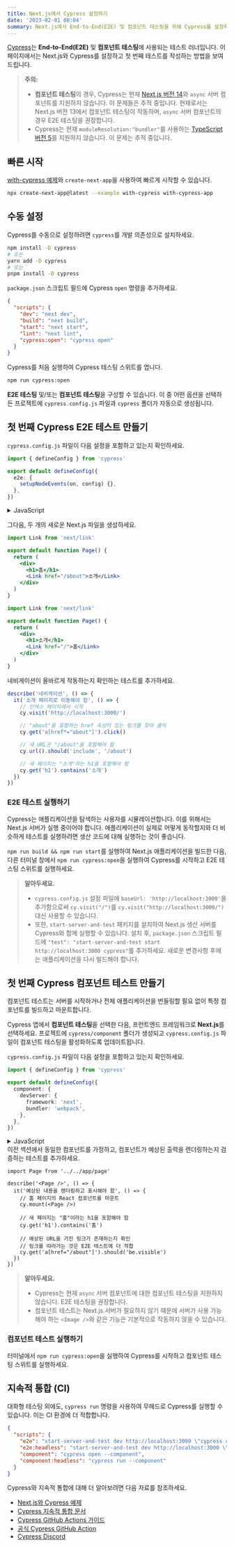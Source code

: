 ```yaml
---
title: Next.js에서 Cypress 설정하기
date: '2023-02-01 08:04'
summary: Next.js에서 End-to-End(E2E) 및 컴포넌트 테스팅을 위해 Cypress를 설정하는 방법을 배워보세요.
---
```


<TOCInline toc={props.toc} asDisclosure />


[Cypress](https://www.cypress.io/)는 **End-to-End(E2E)** 및 **컴포넌트 테스팅**에 사용되는 테스트 러너입니다. 이 페이지에서는 Next.js와 Cypress를 설정하고 첫 번째 테스트를 작성하는 방법을 보여드립니다.

> **주의:**
>
> - **컴포넌트 테스팅**의 경우, Cypress는 현재 [Next.js 버전 14](https://github.com/cypress-io/cypress/issues/28185)와 `async` 서버 컴포넌트를 지원하지 않습니다. 이 문제들은 추적 중입니다. 현재로서는 Next.js 버전 13에서 컴포넌트 테스팅이 작동하며, `async` 서버 컴포넌트의 경우 E2E 테스팅을 권장합니다.
> - Cypress는 현재 `moduleResolution:"bundler"`를 사용하는 [TypeScript 버전 5](https://github.com/cypress-io/cypress/issues/27731)를 지원하지 않습니다. 이 문제는 추적 중입니다.

## 빠른 시작

[with-cypress 예제](https://github.com/vercel/next.js/tree/canary/examples/with-cypress)와 `create-next-app`을 사용하여 빠르게 시작할 수 있습니다.

```bash
npx create-next-app@latest --example with-cypress with-cypress-app
```

## 수동 설정

Cypress를 수동으로 설정하려면 `cypress`를 개발 의존성으로 설치하세요.

```bash
npm install -D cypress
# 또는
yarn add -D cypress
# 또는
pnpm install -D cypress
```

`package.json` 스크립트 필드에 Cypress `open` 명령을 추가하세요.

```json
{
  "scripts": {
    "dev": "next dev",
    "build": "next build",
    "start": "next start",
    "lint": "next lint",
    "cypress:open": "cypress open"
  }
}
```

Cypress를 처음 실행하여 Cypress 테스팅 스위트를 엽니다.

```bash
npm run cypress:open
```

**E2E 테스팅** 및/또는 **컴포넌트 테스팅**을 구성할 수 있습니다. 이 중 어떤 옵션을 선택하든 프로젝트에 `cypress.config.js` 파일과 `cypress` 폴더가 자동으로 생성됩니다.

## 첫 번째 Cypress E2E 테스트 만들기

`cypress.config.js` 파일이 다음 설정을 포함하고 있는지 확인하세요.

```ts
import { defineConfig } from 'cypress'

export default defineConfig({
  e2e: {
    setupNodeEvents(on, config) {},
  },
})
```

<details>
    <summary>JavaScript</summary>

```js
const { defineConfig } = require('cypress')

module.exports = defineConfig({
  e2e: {
    setupNodeEvents(on, config) {},
  },
})
```
</details>

그다음, 두 개의 새로운 Next.js 파일을 생성하세요.

```jsx
import Link from 'next/link'

export default function Page() {
  return (
    <div>
      <h1>홈</h1>
      <Link href="/about">소개</Link>
    </div>
  )
}
```

```jsx
import Link from 'next/link'

export default function Page() {
  return (
    <div>
      <h1>소개</h1>
      <Link href="/">홈</Link>
    </div>
  )
}
```

네비게이션이 올바르게 작동하는지 확인하는 테스트를 추가하세요.

```js
describe('네비게이션', () => {
  it('소개 페이지로 이동해야 함', () => {
    // 인덱스 페이지에서 시작
    cy.visit('http://localhost:3000/')

    // "about"을 포함하는 href 속성이 있는 링크를 찾아 클릭
    cy.get('a[href*="about"]').click()

    // 새 URL은 "/about"을 포함해야 함
    cy.url().should('include', '/about')

    // 새 페이지는 "소개"라는 h1을 포함해야 함
    cy.get('h1').contains('소개')
  })
})
```

### E2E 테스트 실행하기

Cypress는 애플리케이션을 탐색하는 사용자를 시뮬레이션합니다. 이를 위해서는 Next.js 서버가 실행 중이어야 합니다. 애플리케이션이 실제로 어떻게 동작할지와 더 비슷하게 테스트를 실행하려면 생산 코드에 대해 실행하는 것이 좋습니다.

`npm run build && npm run start`를 실행하여 Next.js 애플리케이션을 빌드한 다음, 다른 터미널 창에서 `npm run cypress:open`을 실행하여 Cypress를 시작하고 E2E 테스팅 스위트를 실행하세요.

> **알아두세요.**
>
> - `cypress.config.js` 설정 파일에 `baseUrl: 'http://localhost:3000'`을 추가함으로써 `cy.visit("/")`를 `cy.visit("http://localhost:3000/")` 대신 사용할 수 있습니다.
> - 또한, `start-server-and-test` 패키지를 설치하여 Next.js 생산 서버를 Cypress와 함께 실행할 수 있습니다. 설치 후, `package.json` 스크립트 필드에 `"test": "start-server-and-test start http://localhost:3000 cypress"`를 추가하세요. 새로운 변경사항 후에는 애플리케이션을 다시 빌드해야 합니다.

## 첫 번째 Cypress 컴포넌트 테스트 만들기

컴포넌트 테스트는 서버를 시작하거나 전체 애플리케이션을 번들링할 필요 없이 특정 컴포넌트를 빌드하고 마운트합니다.

Cypress 앱에서 **컴포넌트 테스팅**을 선택한 다음, 프런트엔드 프레임워크로 **Next.js**를 선택하세요. 프로젝트에 `cypress/component` 폴더가 생성되고 `cypress.config.js` 파일이 컴포넌트 테스팅을 활성화하도록 업데이트됩니다.

`cypress.config.js` 파일이 다음 설정을 포함하고 있는지 확인하세요.

```ts
import { defineConfig } from 'cypress'

export default defineConfig({
  component: {
    devServer: {
      framework: 'next',
      bundler: 'webpack',
    },
  },
})
```

<details>
    <summary>JavaScript</summary>

```js
const { defineConfig } = require('cypress')

module.exports = defineConfig({
  component: {
    devServer: {
      framework: 'next',
      bundler: 'webpack',
    },
  },
})
```
</details>
이전 섹션에서 동일한 컴포넌트를 가정하고, 컴포넌트가 예상된 출력을 렌더링하는지 검증하는 테스트를 추가하세요.

```tsx
import Page from '../../app/page'

describe('<Page />', () => {
  it('예상된 내용을 렌더링하고 표시해야 함', () => {
    // 홈 페이지의 React 컴포넌트를 마운트
    cy.mount(<Page />)

    // 새 페이지는 "홈"이라는 h1을 포함해야 함
    cy.get('h1').contains('홈')

    // 예상된 URL을 가진 링크가 존재하는지 확인
    // 링크를 따라가는 것은 E2E 테스트에 더 적합
    cy.get('a[href="/about"]').should('be.visible')
  })
})
```

> **알아두세요.**
>
> - Cypress는 현재 `async` 서버 컴포넌트에 대한 컴포넌트 테스팅을 지원하지 않습니다. E2E 테스팅을 권장합니다.
> - 컴포넌트 테스트는 Next.js 서버가 필요하지 않기 때문에 서버가 사용 가능해야 하는 `<Image />`와 같은 기능은 기본적으로 작동하지 않을 수 있습니다.


### 컴포넌트 테스트 실행하기

터미널에서 `npm run cypress:open`을 실행하여 Cypress를 시작하고 컴포넌트 테스팅 스위트를 실행하세요.

## 지속적 통합 (CI)

대화형 테스팅 외에도, `cypress run` 명령을 사용하여 무헤드로 Cypress를 실행할 수 있습니다. 이는 CI 환경에 더 적합합니다.

```json
{
  "scripts": {
    "e2e": "start-server-and-test dev http://localhost:3000 \"cypress open --e2e\"",
    "e2e:headless": "start-server-and-test dev http://localhost:3000 \"cypress run --e2e\"",
    "component": "cypress open --component",
    "component:headless": "cypress run --component"
  }
}
```

Cypress와 지속적 통합에 대해 더 알아보려면 다음 자료를 참조하세요.

- [Next.js와 Cypress 예제](https://github.com/vercel/next.js/tree/canary/examples/with-cypress)
- [Cypress 지속적 통합 문서](https://docs.cypress.io/guides/continuous-integration/introduction)
- [Cypress GitHub Actions 가이드](https://on.cypress.io/github-actions)
- [공식 Cypress GitHub Action](https://github.com/cypress-io/github-action)
- [Cypress Discord](https://discord.com/invite/cypress)

